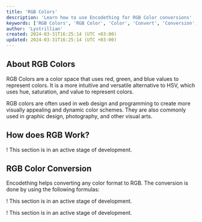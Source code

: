 ```yaml
---
title: 'RGB Colors'
description: 'Learn how to use Encodething for RGB Color conversions'
keywords: ['RGB Colors', 'RGB Color', 'Color', 'Convert', 'Conversion', 'Encodething']
author: 'Lystrillian'
created: 2024-03-31T16:25:14 (UTC +03:00)
updated: 2024-03-31T16:25:14 (UTC +03:00)
---
```


## About RGB Colors

RGB Colors are a color space that uses red, green, and blue values to represent colors. It is a more intuitive and versatile alternative to HSV, which uses hue, saturation, and value to represent colors.

RGB colors are often used in web design and programming to create more visually appealing and dynamic color schemes. They are also commonly used in graphic design, photography, and other visual arts.

## How does RGB Work?

! This section is in an active stage of development.

## RGB Color Conversion

Encodething helps converting any color format to RGB. The conversion is done by using the following formulas:

! This section is in an active stage of development.

! This section is in an active stage of development.
